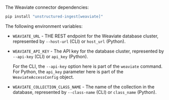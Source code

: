 The Weaviate connector dependencies:

```bash CLI, Python
pip install "unstructured-ingest[weaviate]"
```


<AdditionalIngestDependencies />

The following environment variables:

- `WEAVIATE_URL` - THE REST endpoint for the Weaviate database cluster, represented by `--host-url` (CLI) or `host_url` (Python).

- `WEAVIATE_API_KEY` - The API key for the database cluster, represented by `--api-key` (CLI) or `api_key` (Python).

  <Note>For the CLI, the `--api-key` option here is part of the `weaviate` command. For Python, the `api_key` parameter here is part of the `WeaviateAccessConfig` object.</Note>

- `WEAVIATE_COLLECTION_CLASS_NAME` - The name of the collection in the database, represented by `--class-name` (CLI) or `class_name` (Python).